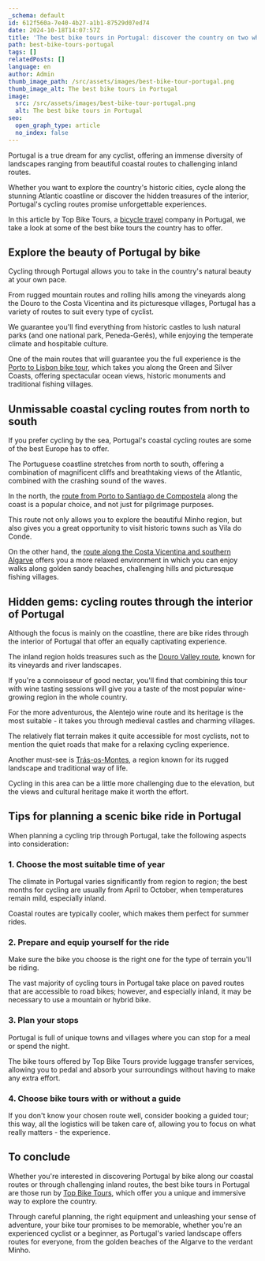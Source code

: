 ```yaml
---
_schema: default
id: 612f560a-7e40-4b27-a1b1-87529d07ed74
date: 2024-10-18T14:07:57Z
title: 'The best bike tours in Portugal: discover the country on two wheels'
path: best-bike-tours-portugal
tags: []
relatedPosts: []
language: en
author: Admin
thumb_image_path: /src/assets/images/best-bike-tour-portugal.png
thumb_image_alt: The best bike tours in Portugal
image:
  src: /src/assets/images/best-bike-tour-portugal.png
  alt: The best bike tours in Portugal
seo:
  open_graph_type: article
  no_index: false
---
```


Portugal is a true dream for any cyclist, offering an immense diversity of
landscapes ranging from beautiful coastal routes to challenging inland routes.

Whether you want to explore the country's historic cities, cycle along the
stunning Atlantic coastline or discover the hidden treasures of the interior,
Portugal's cycling routes promise unforgettable experiences.

In this article by Top Bike Tours, a
[bicycle travel](https://topbiketoursportugal.com/) company in Portugal, we take
a look at some of the best bike tours the country has to offer.

## Explore the beauty of Portugal by bike

Cycling through Portugal allows you to take in the country's natural beauty at
your own pace.

From rugged mountain routes and rolling hills among the vineyards along the
Douro to the Costa Vicentina and its picturesque villages, Portugal has a
variety of routes to suit every type of cyclist.

We guarantee you'll find everything from historic castles to lush natural parks
(and one national park, Peneda-Gerês), while enjoying the temperate climate and
hospitable culture.

One of the main routes that will guarantee you the full experience is the
[Porto to Lisbon bike tour](https://topbiketoursportugal.com/porto-to-lisbon-cycling-tour--en/),
which takes you along the Green and Silver Coasts, offering spectacular ocean
views, historic monuments and traditional fishing villages.

## Unmissable coastal cycling routes from north to south

If you prefer cycling by the sea, Portugal's coastal cycling routes are some of
the best Europe has to offer.

The Portuguese coastline stretches from north to south, offering a combination
of magnificent cliffs and breathtaking views of the Atlantic, combined with the
crashing sound of the waves.

In the north, the
[route from Porto to Santiago de Compostela](https://topbiketoursportugal.com/porto-santiago-compostela-bike-tour/)
along the coast is a popular choice, and not just for pilgrimage purposes.

This route not only allows you to explore the beautiful Minho region, but also
gives you a great opportunity to visit historic towns such as Vila do Conde.

On the other hand, the
[route along the Costa Vicentina and southern Algarve](https://topbiketoursportugal.com/porto-to-coimbra-biketour/)
offers you a more relaxed environment in which you can enjoy walks along golden
sandy beaches, challenging hills and picturesque fishing villages.

## Hidden gems: cycling routes through the interior of Portugal

Although the focus is mainly on the coastline, there are bike rides through the
interior of Portugal that offer an equally captivating experience.

The inland region holds treasures such as the
[Douro Valley route](https://topbiketoursportugal.com/bike-tours-douro-valley/),
known for its vineyards and river landscapes.

If you're a connoisseur of good nectar, you'll find that combining this tour
with wine tasting sessions will give you a taste of the most popular
wine-growing region in the whole country.

For the more adventurous, the Alentejo wine route and its heritage is the most
suitable - it takes you through medieval castles and charming villages.

The relatively flat terrain makes it quite accessible for most cyclists, not to
mention the quiet roads that make for a relaxing cycling experience.

Another must-see is
[Trás-os-Montes](https://topbiketoursportugal.com/bike-tours-portugal-douro-wine/),
a region known for its rugged landscape and traditional way of life.

Cycling in this area can be a little more challenging due to the elevation, but
the views and cultural heritage make it worth the effort.

## Tips for planning a scenic bike ride in Portugal

When planning a cycling trip through Portugal, take the following aspects into
consideration:

### 1\. Choose the most suitable time of year

The climate in Portugal varies significantly from region to region; the best
months for cycling are usually from April to October, when temperatures remain
mild, especially inland.

Coastal routes are typically cooler, which makes them perfect for summer rides.

### 2\. Prepare and equip yourself for the ride

Make sure the bike you choose is the right one for the type of terrain you'll be
riding.

The vast majority of cycling tours in Portugal take place on paved routes that
are accessible to road bikes; however, and especially inland, it may be
necessary to use a mountain or hybrid bike.

### 3\. Plan your stops

Portugal is full of unique towns and villages where you can stop for a meal or
spend the night.

The bike tours offered by Top Bike Tours provide luggage transfer services,
allowing you to pedal and absorb your surroundings without having to make any
extra effort.

### 4\. Choose bike tours with or without a guide

If you don't know your chosen route well, consider booking a guided tour; this
way, all the logistics will be taken care of, allowing you to focus on what
really matters - the experience.

## To conclude

Whether you're interested in discovering Portugal by bike along our coastal
routes or through challenging inland routes, the best bike tours in Portugal are
those run by [Top Bike Tours](https://topbiketoursportugal.com/), which offer
you a unique and immersive way to explore the country.

Through careful planning, the right equipment and unleashing your sense of
adventure, your bike tour promises to be memorable, whether you're an
experienced cyclist or a beginner, as Portugal's varied landscape offers routes
for everyone, from the golden beaches of the Algarve to the verdant Minho.
